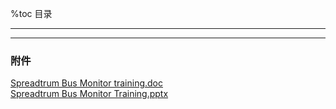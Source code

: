 %toc 目录

----


----
=== 附件 ===
[[local:files/Spreadtrum Bus Monitor training.doc|Spreadtrum Bus Monitor training.doc]]</BR>
[[local:files/Spreadtrum Bus Monitor Training.pptx|Spreadtrum Bus Monitor Training.pptx]]</BR>

